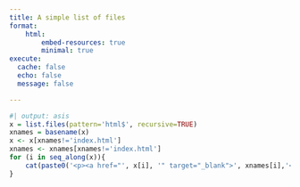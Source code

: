 ```yaml
---
title: A simple list of files
format: 
    html:
        embed-resources: true
        minimal: true
execute: 
  cache: false
  echo: false
  message: false

---
```


```r
#| output: asis
x = list.files(pattern='html$', recursive=TRUE)
xnames = basename(x)
x <- x[xnames!='index.html']
xnames <- xnames[xnames!='index.html']
for (i in seq_along(x)){
    cat(paste0('<p><a href="', x[i], '" target="_blank">', xnames[i],'</a></p>'))
} 
```
